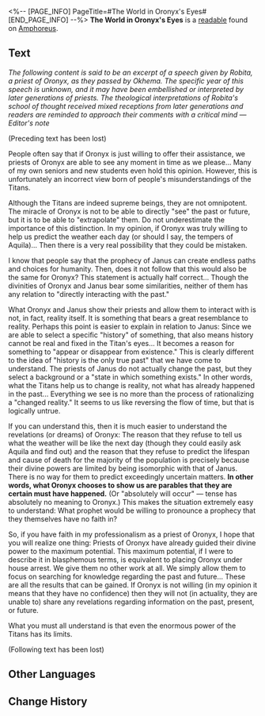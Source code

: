 <%-- [PAGE_INFO]
PageTitle=#The World in Oronyx's Eyes#
[END_PAGE_INFO] --%>
{{Readable Infobox
|id           = 479
|partIds      = 190792
|title        = 
|image        = Item The World in Oronyx's Eyes.png
|world        = Amphoreus
|parts        = 1
|author       = <!--to be added-->
|description  = Remnants of an anthology. It records how the ancient Oronyx priests regarded the Titan's divine powers.
|part1        = The World in Oronyx's Eyes
|source1      = {{cx|Source missing}}
|characters   = 
|factions     = 
}}
'''The World in Oronyx's Eyes''' is a [[readable]] found on [[Amphoreus]].
<!--
==Location==
{{Map Embed|<map name>|<marker id>}}
-->
==Text==
''The following content is said to be an excerpt of a speech given by Robita, a priest of Oronyx, as they passed by Okhema. The specific year of this speech is unknown, and it may have been embellished or interpreted by later generations of priests. The theological interpretations of Robita's school of thought received mixed receptions from later generations and readers are reminded to approach their comments with a critical mind &mdash; Editor's note''

(Preceding text has been lost)

People often say that if Oronyx is just willing to offer their assistance, we priests of Oronyx are able to see any moment in time as we please... Many of my own seniors and new students even hold this opinion. However, this is unfortunately an incorrect view born of people's misunderstandings of the Titans.

Although the Titans are indeed supreme beings, they are not omnipotent. The miracle of Oronyx is not to be able to directly "see" the past or future, but it is to be able to "extrapolate" them. Do not underestimate the importance of this distinction. In my opinion, if Oronyx was truly willing to help us predict the weather each day (or should I say, the tempers of Aquila)... Then there is a very real possibility that they could be mistaken.

I know that people say that the prophecy of Janus can create endless paths and choices for humanity. Then, does it not follow that this would also be the same for Oronyx? This statement is actually half correct... Though the divinities of Oronyx and Janus bear some similarities, neither of them has any relation to "directly interacting with the past."

What Oronyx and Janus show their priests and allow them to interact with is not, in fact, reality itself. It is something that bears a great resemblance to reality. Perhaps this point is easier to explain in relation to Janus: Since we are able to select a specific "history" of something, that also means history cannot be real and fixed in the Titan's eyes... It becomes a reason for something to "appear or disappear from existence." This is clearly different to the idea of "history is the only true past" that we have come to understand. The priests of Janus do not actually change the past, but they select a background or a "state in which something exists." In other words, what the Titans help us to change is reality, not what has already happened in the past... Everything we see is no more than the process of rationalizing a "changed reality." It seems to us like reversing the flow of time, but that is logically untrue.

If you can understand this, then it is much easier to understand the revelations (or dreams) of Oronyx: The reason that they refuse to tell us what the weather will be like the next day (though they could easily ask Aquila and find out) and the reason that they refuse to predict the lifespan and cause of death for the majority of the population is precisely because their divine powers are limited by being isomorphic with that of Janus. There is no way for them to predict exceedingly uncertain matters. '''In other words, what Oronyx chooses to show us are parables that they are certain must have happened.''' (Or "absolutely will occur" &mdash; tense has absolutely no meaning to Oronyx.) This makes the situation extremely easy to understand: What prophet would be willing to pronounce a prophecy that they themselves have no faith in?

So, if you have faith in my professionalism as a priest of Oronyx, I hope that you will realize one thing: Priests of Oronyx have already guided their divine power to the maximum potential. This maximum potential, if I were to describe it in blasphemous terms, is equivalent to placing Oronyx under house arrest. We give them no other work at all. We simply allow them to focus on searching for knowledge regarding the past and future... These are all the results that can be gained. If Oronyx is not willing (in my opinion it means that they have no confidence) then they will not (in actuality, they are unable to) share any revelations regarding information on the past, present, or future.

What you must all understand is that even the enormous power of the Titans has its limits.

(Following text has been lost)

<!--
==Trivia==
* 
-->
==Other Languages==
{{Other Languages
|en   = The World in Oronyx's Eyes
|zhs  = 欧洛尼斯眼中的世界
|zht  = 歐洛尼斯眼中的世界
|ja   = オロニクスの目に映る世界
|ko   = 오로닉스의 눈에 비친 세계
|es   = El mundo a través de los ojos de Oronix
|fr   = Le monde selon Oronyx
|ru   = Мир глазами Оронис
|th   = โลกในสายตาของ Oronyx
|vi   = Thế Giới Trong Mắt Oronyx
|de   = Die Welt aus den Augen von Oronyx
|id   = Dunia di Mata Oronyx
|pt   = O Mundo Pelos Olhos de Oronyx
}}

==Change History==
{{Change History|3.0}}